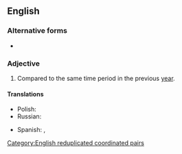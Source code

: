 ==English==

===Alternative forms===
* {{l|en|year-on-year}}

===Adjective===
{{en-adj|-|head=[[year]]-[[over]]-[[year]]}}

# Compared to the same time period in the previous [[year]].
#: {{syn|en|YoY}}

====Translations====
{{trans-top|compared with the same period in the previous year}}
* Polish: {{t|pl|rok do roku}}
* Russian: {{t|ru|[[в]] [[годовой|годово́м]] [[исчисление|исчисле́нии]]}}
{{trans-mid}}
* Spanish: {{t|es|respecto al año pasado}}, {{t|es|interanual}}
{{trans-bottom}}

[[Category:English reduplicated coordinated pairs]]